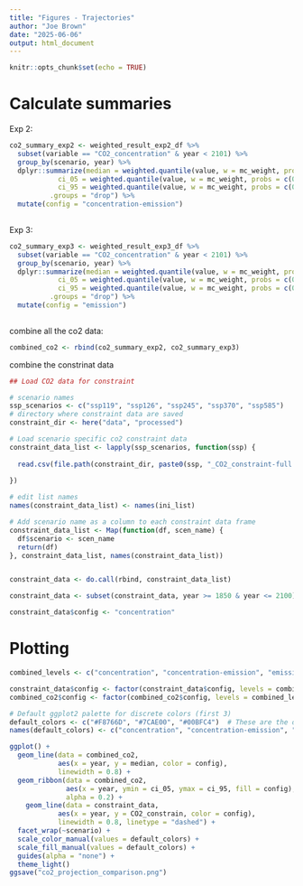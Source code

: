 ```yaml
---
title: "Figures - Trajectories"
author: "Joe Brown"
date: "2025-06-06"
output: html_document
---
```


```r
knitr::opts_chunk$set(echo = TRUE)
```

# Calculate summaries 

Exp 2:
```r
co2_summary_exp2 <- weighted_result_exp2_df %>% 
  subset(variable == "CO2_concentration" & year < 2101) %>% 
  group_by(scenario, year) %>% 
  dplyr::summarize(median = weighted.quantile(value, w = mc_weight, probs = c(0.5)), 
            ci_05 = weighted.quantile(value, w = mc_weight, probs = c(0.05)), 
            ci_95 = weighted.quantile(value, w = mc_weight, probs = c(0.95)), 
          .groups = "drop") %>% 
  mutate(config = "concentration-emission")
  
```

Exp 3:
```r
co2_summary_exp3 <- weighted_result_exp3_df %>% 
  subset(variable == "CO2_concentration" & year < 2101) %>% 
  group_by(scenario, year) %>% 
  dplyr::summarize(median = weighted.quantile(value, w = mc_weight, probs = c(0.5)), 
            ci_05 = weighted.quantile(value, w = mc_weight, probs = c(0.05)), 
            ci_95 = weighted.quantile(value, w = mc_weight, probs = c(0.95)), 
          .groups = "drop") %>% 
  mutate(config = "emission")
  
```


combine all the co2 data:

```r

combined_co2 <- rbind(co2_summary_exp2, co2_summary_exp3)

```


combine the constrinat data
```r
## Load CO2 data for constraint

# scenario names
ssp_scenarios <- c("ssp119", "ssp126", "ssp245", "ssp370", "ssp585")
# directory where constraint data are saved
constraint_dir <- here("data", "processed")

# Load scenario specific co2 constraint data
constraint_data_list <- lapply(ssp_scenarios, function(ssp) {
  
  read.csv(file.path(constraint_dir, paste0(ssp, "_CO2_constraint-full.csv")))
  
})

# edit list names
names(constraint_data_list) <- names(ini_list)

# Add scenario name as a column to each constraint data frame
constraint_data_list <- Map(function(df, scen_name) {
  df$scenario <- scen_name
  return(df)
}, constraint_data_list, names(constraint_data_list))


constraint_data <- do.call(rbind, constraint_data_list)

constraint_data <- subset(constraint_data, year >= 1850 & year <= 2100)

constraint_data$config <- "concentration"
```

# Plotting 

```r
combined_levels <- c("concentration", "concentration-emission", "emission")

constraint_data$config <- factor(constraint_data$config, levels = combined_levels)
combined_co2$config <- factor(combined_co2$config, levels = combined_levels)

# Default ggplot2 palette for discrete colors (first 3)
default_colors <- c("#F8766D", "#7CAE00", "#00BFC4")  # These are the default ggplot2 colors
names(default_colors) <- c("concentration", "concentration-emission", "emission")

ggplot() +
  geom_line(data = combined_co2, 
            aes(x = year, y = median, color = config), 
            linewidth = 0.8) +
  geom_ribbon(data = combined_co2, 
              aes(x = year, ymin = ci_05, ymax = ci_95, fill = config), 
              alpha = 0.2) +
    geom_line(data = constraint_data,
            aes(x = year, y = CO2_constrain, color = config),
            linewidth = 0.8, linetype = "dashed") +
  facet_wrap(~scenario) +
  scale_color_manual(values = default_colors) +
  scale_fill_manual(values = default_colors) +
  guides(alpha = "none") +
  theme_light()
ggsave("co2_projection_comparison.png")
```

